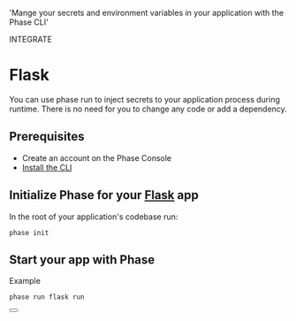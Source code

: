 
  'Mange your secrets and environment variables in your application with the Phase CLI'

<Tag variant="small">INTEGRATE</Tag>

# Flask

You can use phase run to inject secrets to your application process during runtime. There is no need for you to change any code or add a dependency.

## Prerequisites

- Create an account on the Phase Console
- [Install the CLI](/cli)

## Initialize Phase for your [Flask](https://flask.palletsprojects.com) app

In the root of your application's codebase run:

```fish
phase init
```

## Start your app with Phase

Example

```fish
phase run flask run
```

<div className="not-prose">
  <Button
    href="https://flask.palletsprojects.com/en/2.1.x/config"
    variant="text"
    arrow="right"
    children="Flask Docs"
  />
</div>
